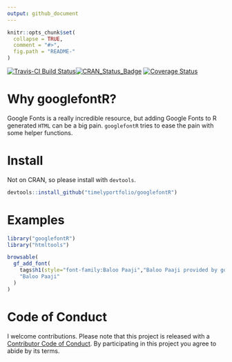 ```yaml
---
output: github_document
---
```


<!-- README.md is generated from README.Rmd. Please edit that file -->

```r
knitr::opts_chunk$set(
  collapse = TRUE,
  comment = "#>",
  fig.path = "README-"
)
```

[![Travis-CI Build Status](https://travis-ci.org/timelyportfolio/googlefontR.svg?branch=master)](https://travis-ci.org/timelyportfolio/googlefontR)[![CRAN_Status_Badge](http://www.r-pkg.org/badges/version/googlefontR)](https://cran.r-project.org/package=googlefontR)
[![Coverage Status](https://img.shields.io/codecov/c/github/NA/NA/master.svg)](https://codecov.io/github/timelyportfolio/googlefontR?branch=master)

# Why googlefontR?

Google Fonts is a really incredible resource, but adding Google Fonts to R generated `HTML` can be a big pain.  `googlefontR` tries to ease the pain with some helper functions.

# Install

Not on CRAN, so please install with `devtools`.

```r
devtools::install_github("timelyportfolio/googlefontR")
```

# Examples

```r
library("googlefontR")
library("htmltools")

browsable(
  gf_add_font(
    tags$h1(style="font-family:Baloo Paaji","Baloo Paaji provided by googlefontR"),
    "Baloo Paaji"
  )
)
```

# Code of Conduct

I welcome contributions.  Please note that this project is released with a [Contributor Code of Conduct](CONDUCT.md). By participating in this project you agree to abide by its terms.
